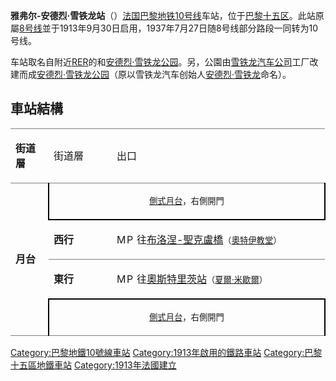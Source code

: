 {{Unreferenced|time=2020-02-23T02:21:14+00:00}}
{{Station Infobox
|Station Name=雅弗尔-安德烈·雪铁龙站<br />Javel - André Citroën
|Image       =Paris metro station andre citroen.jpg
|ImageTitle  =
|Number      =
|Location    =[[巴黎十五区|巴黎十五区]]
|Coord       =
|Line        =[[巴黎地铁10号线|巴黎地铁10号线]]
|Platform    =
|Exit        =
|Time        =1913年9月30日[[巴黎地铁8号线|巴黎地铁8号线]]<br />1937年7月27日[[巴黎地铁10号线|巴黎地铁10号线]]
|Time First  =
|Time Last   =
}}
'''雅弗尔-安德烈·雪铁龙站'''（{{lang-fr|Javel - André Citroën}}）[[法国|法国]][[巴黎地铁10号线|巴黎地铁10号线]]车站，位于[[巴黎十五区|巴黎十五区]]。此站原屬[[巴黎地铁8号线|8号线]]並于1913年9月30日启用，1937年7月27日随8号线部分路段一同转为10号线。

车站取名自附近[[RER|RER]]的{{link-fr|雅弗爾站|Gare de Javel}}和[[安德烈·雪铁龙公园|安德烈·雪铁龙公园]]。另，公園由[[雪铁龙|雪铁龙汽车公司]]工厂改建而成[[安德烈·雪铁龙公园|安德烈·雪铁龙公园]]（原以雪铁龙汽车创始人[[安德烈·雪铁龙|安德烈·雪铁龙]]命名）。
== 車站結構 ==
{| border=0 cellspacing=0 cellpadding=3
|style="border-bottom:solid 1px gray;border-top:solid 1px gray;" width=50 valign=top|'''街道層'''
|style="border-bottom:solid 1px gray;border-top:solid 1px gray;" valign=top|街道層
|style="border-bottom:solid 1px gray;border-top:solid 1px gray;" valign=top|出口
|-
|style="border-bottom:solid 1px gray;" width=50 rowspan=4 valign=top|'''月台'''
|style="border-right:solid 2px black;border-left:solid 2px black;border-bottom:solid 2px black;" colspan=2|<center><small>[[側式月台|側式月台]]，右側開門</center>
|-
|style="border-bottom:solid 1px gray;" width=100|'''西行'''
|style="border-bottom:solid 1px gray;" width=390|{{arrow|L}} [[File:Metro-M.svg|16x16px]][[File:Paris_Metro_10.svg|16x16px]]往[[布洛涅-聖克盧橋站|布洛涅-聖克盧橋]]<small>（[[奧特伊教堂站|奧特伊教堂]]）</small>
|-
|'''東行'''
|{{arrow|R}} [[File:Metro-M.svg|16x16px]][[File:Paris_Metro_10.svg|16x16px]]往[[奧斯特里茨站_(巴黎地鐵)|奧斯特里茨站]]<small>（[[夏爾·米歇爾站|夏爾·米歇爾]]）</small>
|-
|style="border-top:solid 2px black;border-right:solid 2px black;border-left:solid 2px black;border-bottom:solid 1px gray;" colspan=2|<center><small>[[側式月台|側式月台]]，右側開門</small></center>
|}

{{巴黎地鐵10號線}}
{{DEFAULTSORT:Javel - André Citroën}}
[[Category:巴黎地鐵10號線車站|Category:巴黎地鐵10號線車站]]
[[Category:1913年啟用的鐵路車站|Category:1913年啟用的鐵路車站]]
[[Category:巴黎十五區地鐵車站|Category:巴黎十五區地鐵車站]]
[[Category:1913年法國建立|Category:1913年法國建立]]
{{铁路车站小作品}}